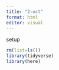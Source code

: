 ```yaml
---
title: "2-oct"
format: html
editor: visual
---
```


setup

```r
rm(list=ls())
library(tidyverse)
library(here)
```
